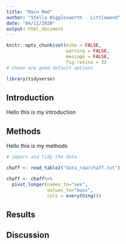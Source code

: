 ```yaml
---
title: "Main Rmd"
author: "Stella Wigglesworth - Littlewood"
date: "04/11/2020"
output: html_document
---
```


```r
knitr::opts_chunk$set(echo = FALSE,
                      warning = FALSE,
                      message = FALSE,
                      fig.retina = 3)
# these are good default options
```
<!-- insert a code chunk for package loading -->
```r
library(tidyverse)
```

## **Introduction** 
Hello this is my introduction

## **Methods**
Hello this is my methods

```r
# import and tidy the data

chaff <- read_table2("data_raw/chaff.txt")

chaff <- chaff%>%
  pivot_longer(names_to="sex",
               values_to="mass",
               cols = everything())
```


## **Results**

## **Discussion**

